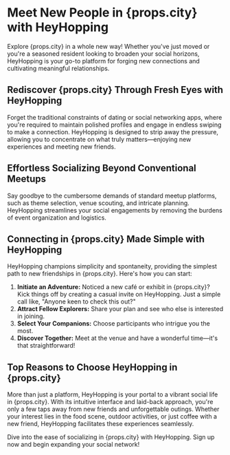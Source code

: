 # Meet New People in {props.city} with HeyHopping

Explore {props.city} in a whole new way! Whether you've just moved or you're a seasoned resident looking to broaden your social horizons, HeyHopping is your go-to platform for forging new connections and cultivating meaningful relationships.

## Rediscover {props.city} Through Fresh Eyes with HeyHopping

Forget the traditional constraints of dating or social networking apps, where you're required to maintain polished profiles and engage in endless swiping to make a connection. HeyHopping is designed to strip away the pressure, allowing you to concentrate on what truly matters—enjoying new experiences and meeting new friends.

## Effortless Socializing Beyond Conventional Meetups

Say goodbye to the cumbersome demands of standard meetup platforms, such as theme selection, venue scouting, and intricate planning. HeyHopping streamlines your social engagements by removing the burdens of event organization and logistics.

## Connecting in {props.city} Made Simple with HeyHopping

HeyHopping champions simplicity and spontaneity, providing the simplest path to new friendships in {props.city}. Here's how you can start:

1. **Initiate an Adventure:** Noticed a new café or exhibit in {props.city}? Kick things off by creating a casual invite on HeyHopping. Just a simple call like, "Anyone keen to check this out?"
2. **Attract Fellow Explorers:** Share your plan and see who else is interested in joining.
3. **Select Your Companions:** Choose participants who intrigue you the most.
4. **Discover Together:** Meet at the venue and have a wonderful time—it's that straightforward!

## Top Reasons to Choose HeyHopping in {props.city}

More than just a platform, HeyHopping is your portal to a vibrant social life in {props.city}. With its intuitive interface and laid-back approach, you're only a few taps away from new friends and unforgettable outings. Whether your interest lies in the food scene, outdoor activities, or just coffee with a new friend, HeyHopping facilitates these experiences seamlessly.

Dive into the ease of socializing in {props.city} with HeyHopping. Sign up now and begin expanding your social network!
